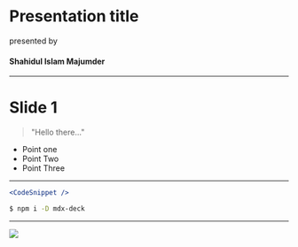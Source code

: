 
<Container>

# Presentation title

<Text color="white">presented by</Text>

#### Shahidul Islam Majumder

</Container>

---

<Container>

# Slide 1

> "Hello there..."

- Point one
- Point Two
- Point Three

</Container>

---

<Container>

```jsx
<CodeSnippet />
```

```bash
$ npm i -D mdx-deck
```

</Container>

---

<Container variant="centered">

<img src={anyqsn} />
